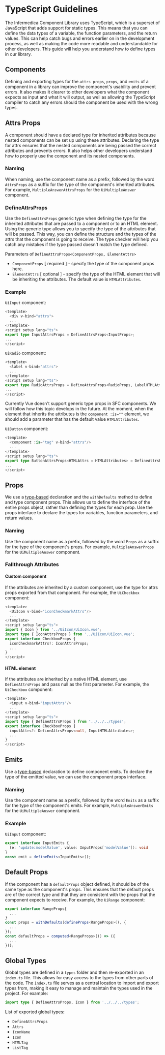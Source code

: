 
<Meta title="Contributing Guide/TypeScript Guidelines" />

# TypeScript Guidelines
The Infermedica Component Library uses TypeScript, which is a superset of JavaScript that adds support for static types. This means that you can define the data types of a variable, the function parameters, and the return values. This can help catch bugs and errors earlier on in the development process, as well as making the code more readable and understandable for other developers. This guide will help you understand how to define types in our library.

<PageOutline/>

## Components
Defining and exporting types for the `attrs props`, `props`, and `emits` of a component in a library can improve the component's usability and prevent errors.
It also makes it clearer to other developers what the component expects as input and what it will output, as well as allowing the TypeScript compiler to catch any errors should the component be used with the wrong types.

## Attrs Props
A component should have a declared type for inherited attributes because nested components can be set up using these attributes. Declaring the type for attrs ensures that the nested components are being passed the correct attributes and prevents errors. It also helps other developers understand how to properly use the component and its nested components.

### Naming
When naming, use the component name as a prefix, followed by the word `AttrsProps` as a suffix for the type of the component's inherited attributes. For example, `MultipleAnswerAttrsProps` for the `UiMultipleAnswer` component.

### DefineAttrsProps
Use the `DefineAttrsProps` generic type when defining the type for the inherited attributes that are passed to a component or to an HTML element. Using the generic type allows you to specify the type of the attributes that will be passed. This way, you can define the structure and the types of the attrs that the component is going to receive. The type checker will help you catch any mistakes if the type passed doesn't match the type defined.

Parameters of `DefineAttrsProps<ComponentProps, ElementAttrs>`
  - `ComponentProps` [ required ] - specify the type of the component props here.
  - `ElementAttrs` [ optional ] - specify the type of the HTML element that will be inheriting the attributes. The default value is `HTMLAttributes`.

### Example
`UiInput` component:

```ts
<template>
  <div v-bind="attrs">
  ...
</template>
<script setup lang="ts">
export type InputAttrsProps = DefineAttrsProps<InputProps>;
...
</script>
```

`UiRadio` component:

```ts
<template>
  <label v-bind="attrs">
  ...
</template>
<script setup lang="ts">
export type RadioAttrsProps = DefineAttrsProps<RadioProps, LabelHTMLAttributes>;
...
</script>
```

<Alert>
<p>Currently Vue doesn't support generic type props in SFC components. We will follow how this topic develops in the future. At the moment, when the element that inherits the attributes is the <code>component :is=""</code> element, we should add a parameter that has the default value <code>HTMLAttributes</code>.</p>
</Alert>

`UiButton` component:

```ts
<template>
  <component :is="tag" v-bind="attrs"/>
  ...
</template>
<script setup lang="ts">
export type ButtonAttrsProps<HTMLAttrs = HTMLAttributes> = DefineAttrsProps<ButtonProps, HTMLAttrs>;
...
</script>
```

## Props
We use a [type-based](https://vuejs.org/guide/typescript/composition-api.html#typing-component-props) declaration and the `withDefaults` method to define and type component props. This allows us to define the interface of the entire props object, rather than defining the types for each prop. Use the props interface to declare the types for variables, function parameters, and return values.

### Naming
Use the component name as a prefix, followed by the word `Props` as a suffix for the type of the component's props. For example, `MultipleAnswerProps` for the `UiMultipleAnswer` component.

### Fallthrough Attributes
#### Custom component
If the attributes are inherited by a custom component, use the type for attrs props exported from that component. For example, the `UiCheckbox` component:

```ts
<template>
  <UiIcon v-bind="iconCheckmarkAttrs"/>
  ...
</template>
<script setup lang="ts">
import { Icon } from '../UiIcon/UiIcon.vue';
import type { IconAttrsProps } from '../UiIcon/UiIcon.vue';
export interface CheckboxProps {
  iconCheckmarkAttrs?: IconAttrsProps;
  ...
}
</script>
```

#### HTML element
If the attributes are inherited by a native HTML element, use `DefineAttrsProps` and pass null as the first parameter. For example, the `UiCheckbox` component:

```ts
<template>
  <input v-bind="inputAttrs"/>
  ...
</template>
<script setup lang="ts">
import type { DefineAttrsProps } from '../../../types';
export interface CheckboxProps {
  inputAttrs?: DefineAttrsProps<null, InputHTMLAttributes>;
  ...
}
</script>
```

## Emits
Use a [type-based](https://vuejs.org/guide/typescript/composition-api.html#typing-component-emits) declaration to define component emits.
To declare the type of the emitted value, we can use the component props interface.

### Naming
Use the component name as a prefix, followed by the word `Emits` as a suffix for the type of the component's emits. For example, `MultipleAnswerEmits` for the `UiMultipleAnswer` component.

### Example
`UiInput` component:

```ts
export interface InputEmits {
  (e: 'update:modelValue', value: InputProps['modelValue']): void
}
const emit = defineEmits<InputEmits>();
```

## Default Props
If the component has a `defaultProps` object defined, it should be of the same type as the component's props. This ensures that the default props are of the correct type and that they are consistent with the props that the component expects to receive. For example, the `UiRange` component:
```ts
export interface RangeProps{
  ...
}
const props = withDefaults(defineProps<RangeProps>(), {
  ...
});
const defaultProps = computed<RangeProps>(() => ({
  ...
}));
```

## Global Types
Global types are defined in a `types` folder and then re-exported in an `index.ts` file. This allows for easy access to the types from other parts of the code. The `index.ts` file serves as a central location to import and export types from, making it easy to manage and maintain the types used in the project. For example:

```ts
import type { DefineAttrsProps, Icon } from '../../../types';
```

List of exported global types:
- `DefineAttrsProps`
- `Attrs`
- `IconName`
- `Icon`
- `HTMLTag`
- `ListTag`
